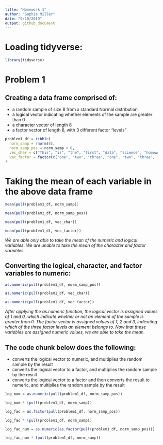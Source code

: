 ```yaml
---
title: "Homework 1"
author: "Sophia Miller"
date: "9/19/2019"
output: github_document
---
```


# Loading tidyverse:

```r
library(tidyverse)
```
# Problem 1

## Creating a data frame comprised of:

* a random sample of size 8 from a standard Normal distribution
* a logical vector indicating whether elements of the sample are greater than 0
* a character vector of length 8
* a factor vector of length 8, with 3 different factor “levels”

```r
problem1_df = tibble(
  norm_samp = rnorm(8),
  norm_samp_pos = norm_samp > 0,
  vec_char = c("This", "is", "the", "first", "data", "science", "homework", "assignment"),
  vec_factor = factor(c("one", "two", "three", "one", "two", "three", "one", "two"))
)
```

# Taking the mean of each variable in the above data frame

```r
mean(pull(problem1_df, norm_samp))

mean(pull(problem1_df, norm_samp_pos))

mean(pull(problem1_df, vec_char))

mean(pull(problem1_df, vec_factor))
```

*We are able only able to take the mean of the numeric and logical variables. We are unable to take the mean of the character and factor variables.*

## Converting the logical, character, and factor variables to numeric:

```r
as.numeric(pull(problem1_df, norm_samp_pos))

as.numeric(pull(problem1_df, vec_char))

as.numeric(pull(problem1_df, vec_factor))
```

*After applying the as.numeric function, the logical vector is assigned values of 1 and 0, which indicate whether or not an element of the sample is greater than 0. The factor vector is assigned values of 1, 2 and 3, indicating which of the three factor levels an element belongs to. Now that these variables are assigned numeric values, we are able to take the mean.*

## The code chunk below does the following:

* converts the logical vector to numeric, and multiplies the random sample by the result
* converts the logical vector to a factor, and multiplies the random sample by the result
* converts the logical vector to a factor and then converts the result to numeric, and multiplies the random sample by the result

```r
log_num = as.numeric(pull(problem1_df, norm_samp_pos))

log_num * (pull(problem1_df, norm_samp))

log_fac = as.factor(pull(problem1_df, norm_samp_pos))

log_fac * (pull(problem1_df, norm_samp))

log_fac_num = as.numeric(as.factor(pull(problem1_df, norm_samp_pos)))

log_fac_num * (pull(problem1_df, norm_samp))
```



